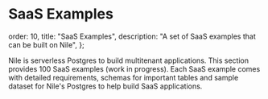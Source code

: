 # SaaS Examples

  order: 10,
  title: "SaaS Examples",
  description: "A set of SaaS examples that can be built on Nile",
};

Nile is serverless Postgres to build multitenant applications. This section provides 100 SaaS examples (work in progress). Each SaaS example comes with detailed requirements, schemas for important tables and sample dataset for Nile's Postgres to help build SaaS applications.

<Cards>
  <Card file="./lead-mgmt.mdx" root="saas-examples" icon="lead.svg" />
  <Card file="./issue-tracking.mdx" root="saas-examples" icon="issue.svg" />
  <Card file="./slack.mdx" root="saas-examples" icon="slack.webp" />
  <Card file="./expensify.mdx" root="saas-examples" icon="expensify.svg" />
</Cards>

